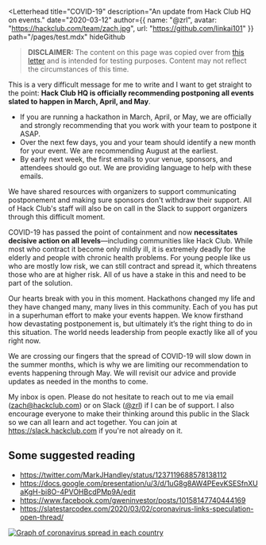 
<Letterhead
  title="COVID-19"
  description="An update from Hack Club HQ on events."
  date="2020-03-12"
  author={{
    name: "@zrl",
    avatar: "https://hackclub.com/team/zach.jpg",
    url: "https://github.com/linkai101"
  }}
  path="/pages/test.mdx"
  hideGithub
>

> **DISCLAIMER:** The content on this page was copied over from [this letter](https://workshops.hackclub.com/covid19/) and is intended for testing purposes. Content may not reflect the circumstances of this time.

This is a very difficult message for me to write and I want to get straight to the point: **Hack Club HQ is officially recommending postponing all events slated to happen in March, April, and May**.

- If you are running a hackathon in March, April, or May, we are officially and strongly recommending that you work with your team to postpone it ASAP.
- Over the next few days, you and your team should identify a new month for your event. We are recommending August at the earliest.
- By early next week, the first emails to your venue, sponsors, and attendees should go out. We are providing language to help with these emails.

We have shared resources with organizers to support communicating postponement and making sure sponsors don't withdraw their support. All of Hack Club's staff will also be on call in the Slack to support organizers through this difficult moment.

COVID-19 has passed the point of containment and now **necessitates decisive action on all levels**—including communities like Hack Club. While most who contract it become only mildly ill, it is extremely deadly for the elderly and people with chronic health problems. For young people like us who are mostly low risk, we can still contract and spread it, which threatens those who are at higher risk. All of us have a stake in this and need to be part of the solution.

Our hearts break with you in this moment. Hackathons changed my life and they have changed many, many lives in this community. Each of you has put in a superhuman effort to make your events happen. We know firsthand how devastating postponement is, but ultimately it’s the right thing to do in this situation. The world needs leadership from people exactly like all of you right now.

We are crossing our fingers that the spread of COVID-19 will slow down in the summer months, which is why we are limiting our recommendation to events happening through May. We will revisit our advice and provide updates as needed in the months to come.

My inbox is open. Please do not hesitate to reach out to me via email ([zach@hackclub.com](mailto:zach@hackclub.com)) or on Slack ([@zrl](https://app.slack.com/team/U0266FRGP)) if I can be of support. I also encourage everyone to make their thinking around this public in the Slack so we can all learn and act together. You can join at https://slack.hackclub.com if you're not already on it.

## Some suggested reading

- https://twitter.com/MarkJHandley/status/1237119688578138112
- https://docs.google.com/presentation/u/3/d/1uG8g8AW4PEevKSESfnXUaKgH-bi8O-4PVOHBcdPMp9A/edit
- https://www.facebook.com/gweninvestor/posts/10158147740444169
- https://slatestarcodex.com/2020/03/02/coronavirus-links-speculation-open-thread/

[![Graph of coronavirus spread in each country](https://workshops.hackclub.com/covid19.png)](https://twitter.com/MarkJHandley/status/1237119688578138112)

</Letterhead>